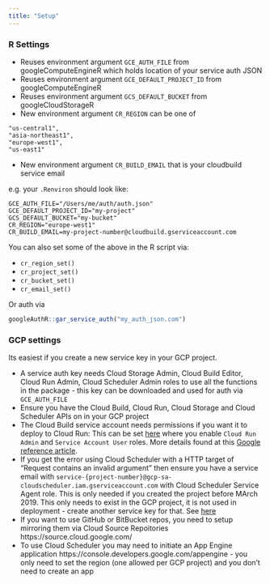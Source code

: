 ```yaml
---
title: "Setup"
---
```


### R Settings

* Reuses environment argument `GCE_AUTH_FILE` from googleComputeEngineR which holds location of your service auth JSON
* Reuses environment argument `GCE_DEFAULT_PROJECT_ID` from googleComputeEngineR
* Reuses environment argument `GCS_DEFAULT_BUCKET` from googleCloudStorageR
* New environment argument `CR_REGION` can be one of 

```
"us-central1",
"asia-northeast1",
"europe-west1",
"us-east1"
```
* New environment argument `CR_BUILD_EMAIL` that is your cloudbuild service email

e.g. your `.Renviron` should look like:

```
GCE_AUTH_FILE="/Users/me/auth/auth.json"
GCE_DEFAULT_PROJECT_ID="my-project"
GCS_DEFAULT_BUCKET="my-bucket"
CR_REGION="europe-west1"
CR_BUILD_EMAIL=my-project-number@cloudbuild.gserviceaccount.com
```

You can also set some of the above in the R script via:

* `cr_region_set()`
* `cr_project_set()`
* `cr_bucket_set()`
* `cr_email_set()`

Or auth via

```r
googleAuthR::gar_service_auth("my_auth_json.com")
```

### GCP settings

Its easiest if you create a new service key in your GCP project.

* A service auth key needs Cloud Storage Admin, Cloud Build Editor, Cloud Run Admin, Cloud Scheduler Admin roles to use all the functions in the package - this key can be downloaded and used for auth via `GCE_AUTH_FILE`
* Ensure you have the Cloud Build, Cloud Run, Cloud Storage and Cloud Scheduler APIs on in your GCP project
* The Cloud Build service account needs permissions if you want it to deploy to Cloud Run: This can be set [here](https://console.cloud.google.com/cloud-build/settings) where you enable `Cloud Run Admin` and `Service Account User` roles.  More details found at this [Google reference article](https://cloud.google.com/cloud-build/docs/deploying-builds/deploy-cloud-run). 
* If you get the error using Cloud Scheduler with a HTTP target of "Request contains an invalid argument" then ensure you have a service email with `service-{project-number}@gcp-sa-cloudscheduler.iam.gserviceaccount.com` with Cloud Scheduler Service Agent role.  This is only needed if you created the project before MArch 2019.  This only needs to exist in the GCP project, it is not used in deployment - create another service key for that. See [here](https://cloud.google.com/scheduler/docs/http-target-auth#add)
* If you want to use GitHub or BitBucket repos, you need to setup mirroring them via Cloud Source Repoitories https://source.cloud.google.com/
* To use Cloud Scheduler you may need to initiate an App Engine application https://console.developers.google.com/appengine - you only need to set the region (one allowed per GCP project) and you don't need to create an app


